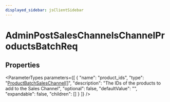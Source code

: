 ```yaml
---
displayed_sidebar: jsClientSidebar
---
```



# AdminPostSalesChannelsChannelProductsBatchReq

## Properties

<ParameterTypes parameters={[
  {
    "name": "product_ids",
    "type": "[ProductBatchSalesChannel](internal.ProductBatchSalesChannel.mdx)[]",
    "description": "The IDs of the products to add to the Sales Channel",
    "optional": false,
    "defaultValue": "",
    "expandable": false,
    "children": []
  }
]} />
